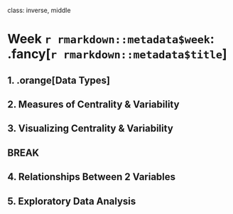 
class: inverse, middle

# Week `r rmarkdown::metadata$week`: .fancy[`r rmarkdown::metadata$title`]

## 1. .orange[Data Types]
## 2. Measures of Centrality & Variability
## 3. Visualizing Centrality & Variability

## BREAK

## 4. Relationships Between 2 Variables
## 5. Exploratory Data Analysis
